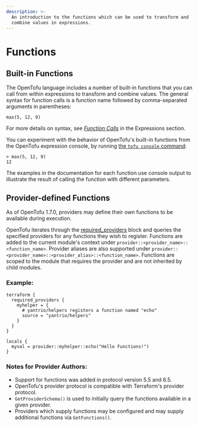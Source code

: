 ```yaml
---
description: >-
  An introduction to the functions which can be used to transform and
  combine values in expressions.
---
```


# Functions

## Built-in Functions

The OpenTofu language includes a number of built-in functions that you can
call from within expressions to transform and combine values. The general
syntax for function calls is a function name followed by comma-separated
arguments in parentheses:

```hcl
max(5, 12, 9)
```

For more details on syntax, see
[_Function Calls_](../../language/expressions/function-calls.mdx)
in the Expressions section.

You can experiment with the behavior of OpenTofu's built-in functions from
the OpenTofu expression console, by running
[the `tofu console` command](../../cli/commands/console.mdx):

```
> max(5, 12, 9)
12
```

The examples in the documentation for each function use console output to
illustrate the result of calling the function with different parameters.

## Provider-defined Functions

As of OpenTofu 1.7.0, providers may define their own functions to be available during
execution.

OpenTofu iterates through the [required_providers](../../language/providers/requirements.mdx) block
and queries the specified providers for any functions they wish to register. Functions are
added to the current module's context under `provider::<provider_name>::<function_name>`.  Provider
aliases are also supported under `provider::<provider_name>::<provider_alias>::<function_name>`.
Functions are scoped to the module that requires the provider and are not inherited by child modules.

### Example:

```hcl
terraform {
  required_providers {
    myhelper = {
      # yantrio/helpers registers a function named "echo"
      source = "yantrio/helpers"
    }
  }
}

locals {
  myval = provider::myhelper::echo("Hello Functions!")
}
```


### Notes for Provider Authors:
* Support for functions was added in protocol version 5.5 and 6.5.
* OpenTofu's provider protocol is compatible with Terraform's provider protocol.
* `GetProviderSchema()` is used to initially query the functions available in a given provider.
* Providers which supply functions may be configured and may supply additional functions via `GetFunctions()`.
